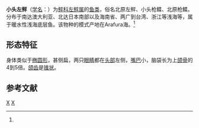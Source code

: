{{Speciesbox
| taxon = Laeops parviceps
| binomial_authority = [[阿尔伯特·甘瑟|Günther]], 1880<ref name='id8666'>{{cite web| url =http://www.bioinfo.cn/db05/BjdwSpecies.php?action=view&id=8666| title =小头左鲆| work =《中国动物物种编目数据库》| publisher =中国科学院微生物研究所| author =中国科学院动物研究所| accessdate =2009-04-16| deadurl =yes| archiveurl =https://web.archive.org/web/20160305073822/http://www.bioinfo.cn/db05/BjdwSpecies.php?action=view&id=8666| archivedate =2016-03-05}}</ref>
}}

'''小头左鲆'''（[[学名|学名]]：{{lang|la|''Laeops parviceps''}}）为[[鲆科|鲆科]][[左鲆属|左鲆属]]的[[鱼类|鱼类]]，俗名北原左鲆、小头枪鲽、北原枪鲽。分布于南达澳大利亚、北达日本南部以及海南省、两广到台湾、浙江等浅海等，属于暖水性浅海底层鱼。该物种的模式产地在Arafura海。<ref name='id8666'/>

== 形态特征 ==
身体类似于[[椭圆形|椭圆形]]，甚侧扁，两只[[眼睛|眼睛]]都在[[头部|头部]]左侧，[[嘴巴|嘴巴]]小，脑袋长为上[[颌骨|颌骨]]的4到5倍。[[颌齿|颌齿]]是[[锥状|锥状]]。

== 参考文献 ==
{{reflist}}
{{Taxonbar|from=Q1046318}}

[[Category:左鲆属|X]]
[[Category:_1880年描述的鱼类|X]]